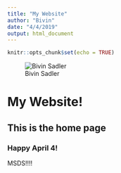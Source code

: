 ```yaml
---
title: "My Website"
author: "Bivin"
date: "4/4/2019"
output: html_document
---
```


```r
knitr::opts_chunk$set(echo = TRUE)
```

![Bivin Sadler](Sadler.jpg)

# My Website!
## This is the home page
### Happy April 4!
MSDS!!!!
